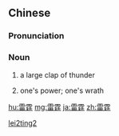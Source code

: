 ==Chinese==
{{zh-forms}}

===Pronunciation===
{{zh-pron
|m=léitíng
|cat=n
}}

===Noun===
{{zh-noun}}

# {{lb|zh|literary}} a large clap of thunder
# {{lb|zh|literary}} one's power; one's wrath

[[Category:Mandarin literary terms|lei2ting2]]

[[hu:雷霆]]
[[mg:雷霆]]
[[ja:雷霆]]
[[zh:雷霆]]